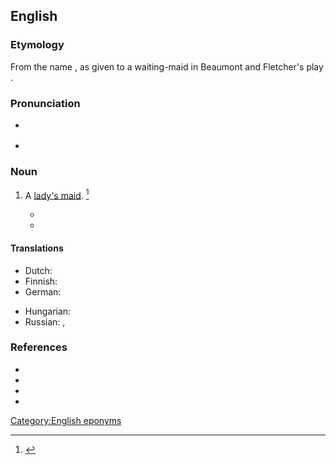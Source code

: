 {{also|Abigail|Abigaíl}}
==English==

===Etymology===
From the name {{m|en|Abigail}}, as given to a waiting-maid in Beaumont and Fletcher's play ''{{w|The Scornful Lady}}''.

===Pronunciation===
* {{a|RP}} {{IPA|en|/ˈa.bɪ.ɡeɪl/}}
* {{a|US}} {{IPA|en|/ˈa.bɪ.ɡeɪl/}}

===Noun===
{{en-noun}}

# {{lb|en|obsolete}} A [[lady's maid]]. {{defdate|mid 17th-19th c.}}<ref>{{R:SOED5|page=4}}</ref>
#* {{quote-book|en|year=1749|author=Henry Fielding|title=Tom Jones|page=415|passage=It was therefore concluded that the '''Abigails''' should, by turns, relieve each other on one of his lordship’s horses, which was presently equipped with a side-saddle for that purpose.}}
#* {{quote-book|en|year=1847|author=Charlotte Brontë|title=Jane Eyre|passage=In the servants’ hall two coachmen and three gentlemen’s gentlemen stood or sat round the fire; the '''abigails''', I suppose, were upstairs with their mistresses; the new servants, that had been hired from Millcote, were bustling about everywhere.}}

====Translations====
{{trans-top|lady's waiting-maid}}
* Dutch: {{t+|nl|kamermeisje|n}}
* Finnish: {{t|fi|kamarineito}}
* German: {{t+|de|Zofe|f}}
{{trans-mid}}
* Hungarian: {{t+|hu|komorna}}
* Russian: {{t+|ru|го́рничная|f}}, {{t+|ru|камери́стка|f}}
{{trans-bottom}}

===References===
<references/>
* {{R:Century 1911}}
* {{R:Webster 1913}}
* {{R:Barrere|volume=1|pages=4–5}}
* {{R:Farmer|volume=1|page=5–6}}

[[Category:English eponyms]]